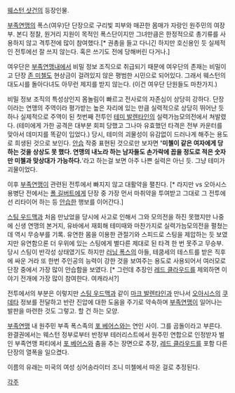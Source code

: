 [[웨스턴 샷건]]의 등장인물.

[[부족연맹]]의 폭스(여우)단 단장으로 구리빛 피부와 매끈한 몸매가 자랑인 원주민의 여장부.
본디 정찰, 원거리 지원이 목적인 폭스단이지만 그녀만큼은 한정적으로 총기류를 사용하지 않고 격투전에 많이 참여했다.[* 권총을 들고 다니긴 하지만 호신용인 듯 실제적인 전투에선 잘 쓰지 않는다. 혹은 쓰기도 전에 당해버린 다거나.]

여우단은 [[부족연맹]]내에서 비밀 정보 조직으로 취급되기 때문에 여우단의 존재는 비밀이고 단장 [[존 미첼]]도 현상금이 걸려있지 않은 평범한 시민으로 되어있다. 그래서 웨스턴의 대도시를 돌아다녀도 아무런 제지를 받지 않는다. (이건 여우단 단원들도 마찬가지.)

비밀 정보 조직의 특성상인지 몸놀림이 빠르고 전사로의 자존심이 상당히 강하다.
단장이라는 연맹의 주역이라 평가받는 높은 자리에 있는 만큼 실력적으로 상당히 뛰어난 듯 하나 실제적으로 주역이 된 첫번째 전투인 [[테미 발렌타인]]의 실력가늠모의전에서 쳐발렸다. (테미에게 가한 공격은 대부분 회피 당했고 그나마 유효했던 타격은 전부 카운터를 맞아서 데미지를 똑같이 입었다.)
당시, 테미의 괴물성이 유감없이 드러나게 해주는 용도로 희생된 것으로 보인다. [[안습]] 
작중 표현된 것으로만 보자면 ''''미첼이 같은 여자에게 당하는 것을 상상도 못 했다. 연맹의 내노라 하는 남자들도 손가락에 꼽을 정도로 적은 숫자만 미첼과 맞상대가 가능하다.''''라고 하는걸 보면 아주 나쁜 실력은 아닌 듯. 그냥 테미가 괴물이었다.

이후 [[부족연맹]]이 관련된 전투에서 빠지지 않고 대활약을 펼친다. [* 라지만 vs 오아시스 용병단 전에서는 [[폴 길버트]]에게 단장 중 가장 먼서 마취약을 투여받고 그대로 그 전투에선 리타이어 하는 등 [[안습]]한 행보를 이어간다.]

[[스팅 우드맥]]과 처음 만났었을 당시에 사고로 인해서 그와 모의전을 하진 못했지만 나중에 신생 연맹의 본거지, 유바에서 재회해 테미때와 마찬가지로 실력가늠모의전을 펼쳤는데 역시 무승부를 기록. 유연한 몸을 이용한 관절기와 스피드로 스팅을 제압하는 듯 보였지만 유연함으론 더 우위에 있는 스팅에게 별다른 제대로 된 타격 한 번 못주고 무승부. 
당시 스팅이 반각성 상태였기도 하지만 [[러닝 폭스]]의 아들, 테쿰세의 테스트를 받은 직후에 싸운 거라 또 한번 주인공의 능력이 강한 것을 보여주는 용도로 사용되어서 여러모로 단장 중에서 가장 많이 안습함을 보였다. [* 그런데 추장인 [[레드 클라우드]]를 제외하면 이야기 전개에 가장 많이 참여한다. 여캐라서?]

전투에서의 부분은 이렇지만 [[스팅 우드맥]]과 같이 [[마크 발렌타인]]과 만나서 [[오아시스]]의 [[쿠데타]] 정보를 전달하고 반란 진압에 대한 도움을 주기로 약속하며 [[부족연맹]]이 일어나는 발판을 마련한 것도 그렇고. 할 건 하는 모양.


[[부족연맹]] 내 원주민 부족 폭스족의 [[포 베어스]]와는 연인 사이. 그를 곰돌이라고 부른다.
완결권에서는 웨스턴 정부로부터 반정부 테러리스트에서 원주민 연합으로 인정받자 벌인 부족연맹 파티에서 [[포 베어스]]와 춤을 추는 장면으로 추장, [[레드 클라우드]]를 포함 다른 단장의 열폭을 일으켰다.

이름의 유래는 미국의 여성 싱어송라이터 조니 미첼에서 따온 걸로 추정된다.

[[각주]]
